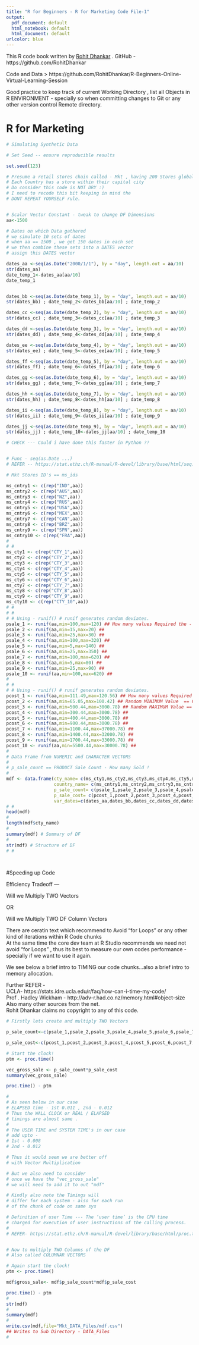 ```yaml
---
title: "R for Beginners - R for Marketing Code File-1"
output:
  pdf_document: default
  html_notebook: default
  html_document: default
urlcolor: blue
---
```



This R code book written by [Rohit Dhankar](https://github.com/RohitDhankar) . GitHub - https://github.com/RohitDhankar 

Code and Data > https://github.com/RohitDhankar/R-Beginners-Online-Virtual-Learning-Session    

Good practice to keep track of current Working Directory , list all Objects in R ENVIRONMENT - specially so when committing changes to Git or any other version control Remote directory. 

# R for Marketing 

```r
# Simulating Synthetic Data 

# Set Seed -- ensure reproducible results 

set.seed(123)

# Presume a retail stores chain called - Mkt , having 200 Stores globally
# Each Country has a store within their capital city
# Do consider this code is NOT DRY :) 
# I need to recode this bit keeping in mind the 
# DONT REPEAT YOURSELF rule. 


# Scalar Vector Constant - tweak to change DF Dimensions
aa<-1500

# Dates on which Data gathered 
# we simulate 10 sets of dates 
# when aa == 1500 , we get 150 dates in each set 
# we then combine these sets into a DATES vector 
# assign this DATES vector 

dates_aa <-seq(as.Date("2000/1/1"), by = "day", length.out = aa/10) 
str(dates_aa)
date_temp_1<-dates_aa[aa/10]
date_temp_1


dates_bb <-seq(as.Date(date_temp_1), by = "day", length.out = aa/10)
str(dates_bb) ; date_temp_2<-dates_bb[aa/10] ; date_temp_2

dates_cc <-seq(as.Date(date_temp_2), by = "day", length.out = aa/10)
str(dates_cc) ; date_temp_3<-dates_cc[aa/10] ; date_temp_3

dates_dd <-seq(as.Date(date_temp_3), by = "day", length.out = aa/10)
str(dates_dd) ; date_temp_4<-dates_dd[aa/10] ; date_temp_4

dates_ee <-seq(as.Date(date_temp_4), by = "day", length.out = aa/10)
str(dates_ee) ; date_temp_5<-dates_ee[aa/10] ; date_temp_5

dates_ff <-seq(as.Date(date_temp_5), by = "day", length.out = aa/10)
str(dates_ff) ; date_temp_6<-dates_ff[aa/10] ; date_temp_6

dates_gg <-seq(as.Date(date_temp_6), by = "day", length.out = aa/10)
str(dates_gg) ; date_temp_7<-dates_gg[aa/10] ; date_temp_7

dates_hh <-seq(as.Date(date_temp_7), by = "day", length.out = aa/10)
str(dates_hh) ; date_temp_8<-dates_hh[aa/10] ; date_temp_8

dates_ii <-seq(as.Date(date_temp_8), by = "day", length.out = aa/10)
str(dates_ii) ; date_temp_9<-dates_ii[aa/10] ; date_temp_9

dates_jj <-seq(as.Date(date_temp_9), by = "day", length.out = aa/10)
str(dates_jj) ; date_temp_10<-dates_jj[aa/10] ; date_temp_10

# CHECK --- Could i have done this faster in Python ?? 


# Func - seq(as.Date ...)
# REFER -- https://stat.ethz.ch/R-manual/R-devel/library/base/html/seq.Date.html

# Mkt Stores ID's == ms_ids

ms_cntry1 <- c(rep("IND",aa))
ms_cntry2 <- c(rep("AUS",aa))
ms_cntry3 <- c(rep("NZ",aa))
ms_cntry4 <- c(rep("RUS",aa))
ms_cntry5 <- c(rep("USA",aa))
ms_cntry6 <- c(rep("MEX",aa))
ms_cntry7 <- c(rep("CAN",aa))
ms_cntry8 <- c(rep("BRZ",aa))
ms_cntry9 <- c(rep("SPN",aa))
ms_cntry10 <- c(rep("FRA",aa))
#
# #
ms_cty1 <- c(rep("CTY_1",aa))
ms_cty2 <- c(rep("CTY_2",aa))
ms_cty3 <- c(rep("CTY_3",aa))
ms_cty4 <- c(rep("CTY_4",aa))
ms_cty5 <- c(rep("CTY_5",aa))
ms_cty6 <- c(rep("CTY_6",aa))
ms_cty7 <- c(rep("CTY_7",aa))
ms_cty8 <- c(rep("CTY_8",aa))
ms_cty9 <- c(rep("CTY_9",aa))
ms_cty10 <- c(rep("CTY_10",aa))
# #
# #
# # Using - runif() # runif generates random deviates.
psale_1 <- runif(aa,min=100,max=120) ## How many values Required the - N == aa
psale_2 <- runif(aa,min=15,max=20) ##
psale_3 <- runif(aa,min=25,max=30) ##
psale_4 <- runif(aa,min=100,max=320) ##
psale_5 <- runif(aa,min=5,max=140) ##
psale_6 <- runif(aa,min=25,max=350) ##
psale_7 <- runif(aa,min=100,max=620) ##
psale_8 <- runif(aa,min=5,max=80) ##
psale_9 <- runif(aa,min=25,max=90) ##
psale_10 <- runif(aa,min=100,max=620) ##
#
# #
# # Using - runif() # runif generates random deviates.
pcost_1 <- runif(aa,min=111.49,max=120.56) ## How many values Required the - N == 5
pcost_2 <- runif(aa,min=65.05,max=100.42) ## Random MINIMUM Value  == 65.05
pcost_3 <- runif(aa,min=500.44,max=3000.78) ## Random MAXIMUM Value == 3000.78
pcost_4 <- runif(aa,min=300.44,max=3000.78) ##
pcost_5 <- runif(aa,min=400.44,max=3000.78) ##
pcost_6 <- runif(aa,min=900.44,max=3000.78) ##
pcost_7 <- runif(aa,min=1100.44,max=37000.78) ##
pcost_8 <- runif(aa,min=1400.44,max=32000.78) ##
pcost_9 <- runif(aa,min=1700.44,max=33000.78) ##
pcost_10 <- runif(aa,min=5500.44,max=30000.78) ##
#
# Data Frame from NUMERIC and CHARACTER VECTORS
#
# p_sale_count == PRODUCT Sale Count - How many Sold !
#
mdf <- data.frame(cty_name= c(ms_cty1,ms_cty2,ms_cty3,ms_cty4,ms_cty5,ms_cty6,ms_cty7,ms_cty8,ms_cty9,ms_cty10),
                  country_name= c(ms_cntry1,ms_cntry2,ms_cntry3,ms_cntry4,ms_cntry5,ms_cntry6,ms_cntry7,ms_cntry8,ms_cntry9,ms_cntry10),
                  p_sale_count= c(psale_1,psale_2,psale_3,psale_4,psale_5,psale_6,psale_7,psale_8,psale_9,psale_10),
                  p_sale_cost= c(pcost_1,pcost_2,pcost_3,pcost_4,pcost_5,pcost_6,pcost_7,pcost_8,pcost_9,pcost_10),
                  var_dates=c(dates_aa,dates_bb,dates_cc,dates_dd,dates_ee,dates_ff,dates_gg,dates_hh,dates_ii,dates_jj))
# #
head(mdf)
#
length(mdf$cty_name)
#
summary(mdf) # Summary of DF
#
str(mdf) # Structure of DF
# #

 
```
#Speeding up Code  

Efficiency Tradeoff --- 

Will we Multiply TWO Vectors 

OR 

Will we Multiply TWO DF Column Vectors 

There are ceratin text which recommend to Avoid "for Loops" 
or any other kind of iterations within R Code chunks  
At the same time the core dev team at R Studio recommends 
we need not avoid "for Loops" , thus its best to measure 
our own codes performance - specially if we want to use it again. 

We see below a brief intro to TIMING our code chunks...also
a brief intro to memory allocation.   

Further REFER -  
UCLA- https://stats.idre.ucla.edu/r/faq/how-can-i-time-my-code/  
Prof . Hadley Wickham - http://adv-r.had.co.nz/memory.html#object-size  
Also many other sources from the net.  
Rohit Dhankar claims no copyright to any of this code.   







```r

# Firstly lets create and multiply TWO Vectors 

p_sale_count<-c(psale_1,psale_2,psale_3,psale_4,psale_5,psale_6,psale_7,psale_8,psale_9,psale_10)

p_sale_cost<-c(pcost_1,pcost_2,pcost_3,pcost_4,pcost_5,pcost_6,pcost_7,pcost_8,pcost_9,pcost_10)


```



```r

# Start the clock!
ptm <- proc.time()

vec_gross_sale <- p_sale_count*p_sale_cost
summary(vec_gross_sale)

proc.time() - ptm 

#
# As seen below in our case 
# ELAPSED time - 1st 0.011 , 2nd - 0.012
# Thus the WALL CLOCK or REAL / ELAPSED 
# timings are almost same . 
#
# The USER TIME and SYSTEM TIME's in our case 
# add upto - 
# 1st - 0.008
# 2nd - 0.012

# Thus it would seem we are better off 
# with Vector Multiplication

# But we also need to consider 
# once we have the "vec_gross_sale" 
# we will need to add it to out "mdf"

# Kindly also note the Timings will
# differ for each system - also for each run 
# of the chunk of code on same sys

# Definition of user Time --- The ‘user time’ is the CPU time 
# charged for execution of user instructions of the calling process.
#
# REFER- https://stat.ethz.ch/R-manual/R-devel/library/base/html/proc.time.html



```


```r

# Now to multiply TWO Columns of the DF 
# Also called COLUMNAR VECTORS 

# Again start the clock!
ptm <- proc.time()

mdf$gross_sale<- mdf$p_sale_count*mdf$p_sale_cost

proc.time() - ptm 
#
str(mdf)
#
summary(mdf)
#
write.csv(mdf,file="Mkt_DATA_Files/mdf.csv") 
## Writes to Sub Directory - DATA_Files
#


```


```r


```




```r


```



```r


```



```r


```




```r


```




```r


```




```r


```




```r


```




```r


```




```r


```




```r


```




```r


```
